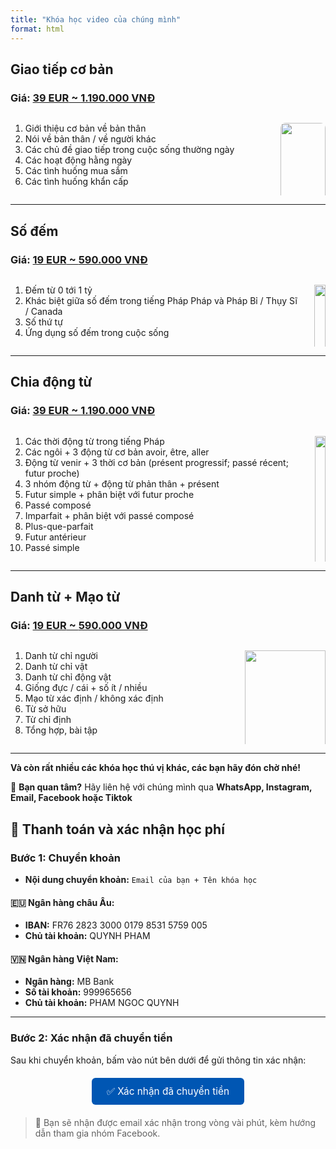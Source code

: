 ```yaml
---
title: "Khóa học video của chúng mình"
format: html
---
```


## Giao tiếp cơ bản

### Giá: [**39 EUR** ~ **1.190.000 VNĐ**](#payment-info)

::: columns

::: column
1. Giới thiệu cơ bản về bản thân  
2. Nói về bản thân / về người khác  
3. Các chủ đề giao tiếp trong cuộc sống thường ngày  
4. Các hoạt động hằng ngày  
5. Các tình huống mua sắm  
6. Các tình huống khẩn cấp  
:::

::: column
![](video-course/giao_tiep_co_ban.png){fig-alt="Communication Image" width="100%" style="border-radius: 8px;"}
:::

:::

---

## Số đếm

### Giá: [**19 EUR** ~ **590.000 VNĐ**](#payment-info)

::: columns

::: column
1. Đếm từ 0 tới 1 tỷ  
2. Khác biệt giữa số đếm trong tiếng Pháp Pháp và Pháp Bỉ / Thụy Sĩ / Canada  
3. Số thứ tự  
4. Ứng dụng số đếm trong cuộc sống  
:::

::: column
![](video-course/allopoto_dem_so.png){fig-alt="Số đếm" width="100%" .rounded}
:::

:::

---

## Chia động từ

### Giá: [**39 EUR** ~ **1.190.000 VNĐ**](#payment-info)

::: columns

::: column
1. Các thời động từ trong tiếng Pháp  
2. Các ngôi + 3 động từ cơ bản avoir, être, aller  
3. Động từ venir + 3 thời cơ bản (présent progressif; passé récent; futur proche)  
4. 3 nhóm động từ + động từ phản thân + présent  
5. Futur simple + phân biệt với futur proche  
6. Passé composé  
7. Imparfait + phân biệt với passé composé  
8. Plus-que-parfait  
9. Futur antérieur  
10. Passé simple  
:::

::: column
![](video-course/chia_dong_tu.png){fig-alt="Chia động từ" width="100%" .rounded}
:::

:::

---

## Danh từ + Mạo từ

### Giá: [**19 EUR** ~ **590.000 VNĐ**](#payment-info)

::: columns

::: column
1. Danh từ chỉ người  
2. Danh từ chỉ vật  
3. Danh từ chỉ động vật  
4. Giống đực / cái + số ít / nhiều  
5. Mạo từ xác định / không xác định  
6. Từ sở hữu  
7. Từ chỉ định  
8. Tổng hợp, bài tập  
:::

::: column
![](video-course/allopoto_holding_3_ballons.png){fig-alt="Danh từ & Mạo từ" width="100%" .rounded}
:::

:::

---

**Và còn rất nhiều các khóa học thú vị khác, các bạn hãy đón chờ nhé!**

📝 **Bạn quan tâm?** Hãy liên hệ với chúng mình qua **WhatsApp, Instagram, Email, Facebook hoặc Tiktok**

## 🧾 Thanh toán và xác nhận học phí

### Bước 1: Chuyển khoản

- **Nội dung chuyển khoản:** `Email của bạn + Tên khóa học`

#### 🇪🇺 Ngân hàng châu Âu:
- **IBAN:** FR76 2823 3000 0179 8531 5759 005  
- **Chủ tài khoản:** QUYNH PHAM  

#### 🇻🇳 Ngân hàng Việt Nam:
- **Ngân hàng:** MB Bank
- **Số tài khoản:** 999965656
- **Chủ tài khoản:** PHAM NGOC QUYNH

<div id="payment-info"></div>

---

### Bước 2: Xác nhận đã chuyển tiền
Sau khi chuyển khoản, bấm vào nút bên dưới để gửi thông tin xác nhận:

<div style="text-align: center; margin: 2rem 0;">
  <a href="https://tally.so/r/3y5gQp" target="_blank" style="padding: 12px 24px; background-color: #0056b3; color: white; text-decoration: none; border-radius: 6px; font-size: 1.1em;">
    ✅ Xác nhận đã chuyển tiền
  </a>
</div>

> 📨 Bạn sẽ nhận được email xác nhận trong vòng vài phút, kèm hướng dẫn tham gia nhóm Facebook.
